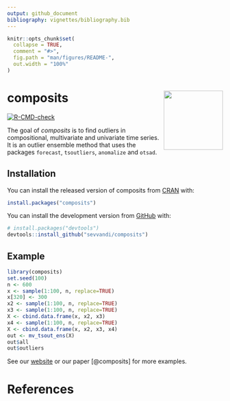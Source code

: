 ```yaml
---
output: github_document
bibliography: vignettes/bibliography.bib
---
```


<!-- README.md is generated from README.Rmd. Please edit that file -->

```r
knitr::opts_chunk$set(
  collapse = TRUE,
  comment = "#>",
  fig.path = "man/figures/README-",
  out.width = "100%"
)
```

# composits <a href='https://sevvandi.github.io/composits/'><img src='man/figures/logo.png' align="right" height="138" /></a>

 <!-- badges: start -->
  [![R-CMD-check](https://github.com/sevvandi/composits/workflows/R-CMD-check/badge.svg)](https://github.com/sevvandi/composits/actions)
  <!-- badges: end -->


The goal of *composits* is to find outliers in compositional, multivariate and univariate time series. It is an outlier ensemble method that uses the packages ```forecast```, ```tsoutliers```, ```anomalize``` and ```otsad```. 

## Installation

You can install the released version of composits from [CRAN](https://CRAN.R-project.org) with:

``` r
install.packages("composits")
```

You can install the development version from [GitHub](https://github.com/) with:

``` r
# install.packages("devtools")
devtools::install_github("sevvandi/composits")
```

## Example

```r
library(composits)
set.seed(100)
n <- 600
x <- sample(1:100, n, replace=TRUE)
x[320] <- 300
x2 <- sample(1:100, n, replace=TRUE)
x3 <- sample(1:100, n, replace=TRUE)
X <- cbind.data.frame(x, x2, x3)
x4 <- sample(1:100, n, replace=TRUE)
X <- cbind.data.frame(x, x2, x3, x4)
out <- mv_tsout_ens(X)
out$all
out$outliers
```

See our  [website](https://sevvandi.github.io/composits/index.html) or our paper [@composits] for more examples.   

# References
